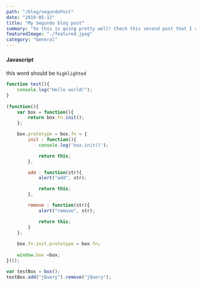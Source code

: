 ```yaml
---
path: "/blog/segundoPost"
date: "2019-05-12"
title: "My Segundo blog post"
summary: "So this is going pretty well! Check this second post that I created!"
featuredImage: "./featured.jpeg"
category: "General"
---
```


#### Javascript　

this word should be `highlighted` 

```javascript
function test(){
	console.log("Hello world!");
}
 
(function(){
    var box = function(){
        return box.fn.init();
    };

    box.prototype = box.fn = {
        init : function(){
            console.log('box.init()');

			return this;
        },

		add : function(str){
			alert("add", str);

			return this;
		},

		remove : function(str){
			alert("remove", str);

			return this;
		}
    };
    
    box.fn.init.prototype = box.fn;
    
    window.box =box;
})();

var testBox = box();
testBox.add("jQuery").remove("jQuery");
```
